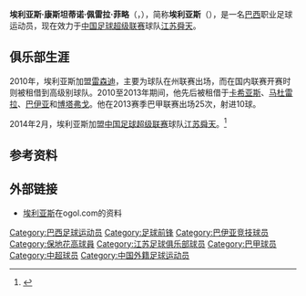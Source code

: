 {{Infobox football biography
| name                 = 埃利亚斯<br>Elias
| image                =
| fullname             = Elias Constantino Pereira Filho
| height               = {{height|m=1.82}}
| birth_date           = {{Birth date and age|1987|02|13}}
| birth_place          = [[巴西|巴西]][[里約熱內盧州|里約熱內盧州]][[Campos_dos_Goytacazes|坎波斯多斯戈塔卡兹]]
| currentclub          = [[江苏舜天足球俱乐部|江苏舜天]]
| clubnumber           = --
| position             = [[前锋_(足球)|前锋]]
| years1               = 2010–2014
| clubs1               = [[Resende_Futebol_Clube|雷森迪]]
| years2               = 2010
| clubs2               = → [[卡希亚斯公爵城足球俱乐部|卡希亚斯]] (租借)
| years3               = 2011
| clubs3               = → [[Madureira_Esporte_Clube|马杜雷拉]] (租借)
| years4               = 2012
| clubs4               = → [[巴伊亚竞技俱乐部|巴伊亚]] (租借)
| years5               = 2013–2014
| clubs5               = → [[保地花高足球競賽會|博塔弗戈]] (租借)
| years6               = 2014–
| clubs6               = [[江苏舜天足球俱乐部|江苏舜天]]
| caps1 =  0  | goals1 = 0
| caps2 =  1  | goals2 = 0
| caps3 =  7  | goals3 = 3 
| caps4 =  16 | goals4 = 1 
| caps5 =  25 | goals5 = 10 
| caps6 =  0 | goals6 = 0 
| pcupdate             = 2014年2月19日
| ntupdate             =
}}
'''埃利亚斯·康斯坦蒂诺·佩雷拉·菲略'''（'''{{lang|pt|Elias Constantino Pereira Filho}}'''，{{bd|1987年|2月13日|||Elias}}），简称'''埃利亚斯'''（'''{{lang|pt|Elias}}'''），是一名[[巴西|巴西]]职业足球运动员，现在效力于[[中国足球超级联赛|中国足球超级联赛]]球队[[江苏舜天足球俱乐部|江苏舜天]]。

==俱乐部生涯==
2010年，埃利亚斯加盟[[Resende_Futebol_Clube|雷森迪]]，主要为球队在州联赛出场，而在国内联赛开赛时则被租借到高级别球队。2010至2013年期间，他先后被租借于[[卡希亚斯公爵城足球俱乐部|卡希亚斯]]、[[Madureira_Esporte_Clube|马杜雷拉]]、[[巴伊亚竞技俱乐部|巴伊亚]]和[[保地花高足球競賽會|博塔弗戈]]。他在2013赛季巴甲联赛出场25次，射进10球。

2014年2月，埃利亚斯加盟[[中国足球超级联赛|中国足球超级联赛]]球队[[江苏舜天足球俱乐部|江苏舜天]]。<ref>{{Cite web |url=http://news.163.com/14/0218/03/9LB8GNA000014Q4P.html |title=埃利亚斯正式签约舜天兵发韩国集训 |access-date=2014-02-19 |archive-url=https://web.archive.org/web/20140226153640/http://news.163.com/14/0218/03/9LB8GNA000014Q4P.html |archive-date=2014-02-26 |dead-url=yes }}</ref>

==参考资料==
{{reflist}}

==外部链接==
*[http://www.ogol.com.br/jogador.php?id=126174 埃利亚斯]{{Wayback|url=http://www.ogol.com.br/jogador.php?id=126174 |date=20200830143042 }}在ogol.com的资料

{{2014年中超分类名单江苏}}

{{DEFAULTSORT:Elias}}
[[Category:巴西足球运动员|Category:巴西足球运动员]]
[[Category:足球前锋|Category:足球前锋]]
[[Category:巴伊亚竞技球员|Category:巴伊亚竞技球员]]
[[Category:保地花高球員|Category:保地花高球員]]
[[Category:江苏足球俱乐部球员|Category:江苏足球俱乐部球员]]
[[Category:巴甲球员|Category:巴甲球员]]
[[Category:中超球员|Category:中超球员]]
[[Category:中国外籍足球运动员|Category:中国外籍足球运动员]]